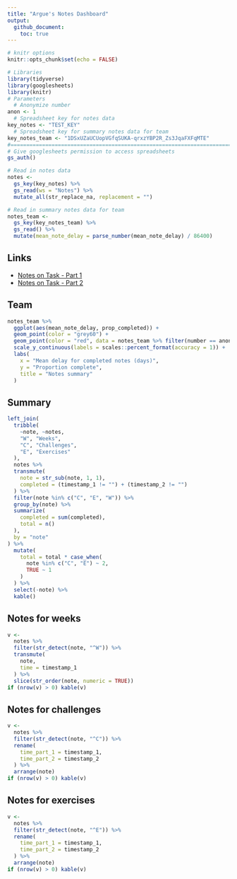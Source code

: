```yaml
---
title: "Argue's Notes Dashboard"
output: 
  github_document:
    toc: true
---
```


```r
# knitr options
knitr::opts_chunk$set(echo = FALSE)
```

```r
# Libraries
library(tidyverse)
library(googlesheets)
library(knitr)
# Parameters
  # Anonymize number
anon <- 1
  # Spreadsheet key for notes data
key_notes <- "TEST_KEY"
  # Spreadsheet key for summary notes data for team
key_notes_team <- "1DSxUZaUCUopVGfqSUKA-qrxzYBP2R_Zs3JqaFXFqMTE"
#===============================================================================
# Give googlesheets permission to access spreadsheets
gs_auth()

# Read in notes data
notes <- 
  gs_key(key_notes) %>%
  gs_read(ws = "Notes") %>% 
  mutate_all(str_replace_na, replacement = "")

# Read in summary notes data for team
notes_team <- 
  gs_key(key_notes_team) %>%
  gs_read() %>% 
  mutate(mean_note_delay = parse_number(mean_note_delay) / 86400)
```

## Links

* [Notes on Task - Part 1](https://forms.gle/7mQiBwWpf6BWUUhS6)
* [Notes on Task - Part 2](https://forms.gle/2hDCDfyzmddySggs7)

## Team

```r
notes_team %>% 
  ggplot(aes(mean_note_delay, prop_completed)) + 
  geom_point(color = "grey60") +
  geom_point(color = "red", data = notes_team %>% filter(number == anon)) +
  scale_y_continuous(labels = scales::percent_format(accuracy = 1)) +
  labs(
    x = "Mean delay for completed notes (days)",
    y = "Proportion complete",
    title = "Notes summary"
  )
```


## Summary

```r
left_join(
  tribble(
    ~note, ~notes,
    "W", "Weeks",
    "C", "Challenges",
    "E", "Exercises"
  ),
  notes %>%
  transmute(
    note = str_sub(note, 1, 1),
    completed = (timestamp_1 != "") + (timestamp_2 != "")
  ) %>% 
  filter(note %in% c("C", "E", "W")) %>%
  group_by(note) %>%
  summarize(
    completed = sum(completed),
    total = n()
  ),
  by = "note"
) %>% 
  mutate(
    total = total * case_when(
      note %in% c("C", "E") ~ 2,
      TRUE ~ 1
    )
  ) %>% 
  select(-note) %>% 
  kable()
```

## Notes for weeks

```r
v <- 
  notes %>%
  filter(str_detect(note, "^W")) %>% 
  transmute(
    note,
    time = timestamp_1
  ) %>% 
  slice(str_order(note, numeric = TRUE))
if (nrow(v) > 0) kable(v)
```

## Notes for challenges

```r
v <- 
  notes %>%
  filter(str_detect(note, "^C")) %>% 
  rename(
    time_part_1 = timestamp_1,
    time_part_2 = timestamp_2
  ) %>% 
  arrange(note)
if (nrow(v) > 0) kable(v)
```

## Notes for exercises

```r
v <- 
  notes %>%
  filter(str_detect(note, "^E")) %>% 
  rename(
    time_part_1 = timestamp_1,
    time_part_2 = timestamp_2
  ) %>% 
  arrange(note)
if (nrow(v) > 0) kable(v)
```
